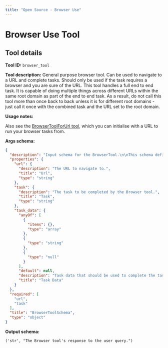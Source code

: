 ```yaml
---
title: "Open Source - Browser Use"
---
```

<!-- WARNING: This file is auto-generated by generate_tool_docs.py. Do not edit manually. -->


# Browser Use Tool

<Intro />

## Tool details
**Tool ID:** `browser_tool`

**Tool description:** General purpose browser tool. Can be used to navigate to a URL and complete tasks. Should only be used if the task requires a browser and you are sure of the URL. This tool handles a full end to end task. It is capable of doing multiple things across different URLs within the same root domain as part of the end to end task. As a result, do not call this tool more than once back to back unless it is for different root domains - just call it once with the combined task and the URL set to the root domain.

**Usage notes:**

Also see the <a href='/SDK/portia/open_source_tools/browser_tool#browsertoolforurl-objects'>BrowserToolForUrl tool</a>, which you can initialise with a URL to run your browser tasks from.

**Args schema:**
```json
{
  "description": "Input schema for the BrowserTool.\n\nThis schema defines the expected input parameters for the BrowserTool class.\n\nAttributes:\n    url (str): The URL that the browser tool should navigate to.\n        This is a required field specifying the target webpage.\n    task (str): The task description that should be performed by the browser tool.\n        This is a required field that specifies what actions should be taken\n        on the provided URL.\n    task_data (list[Any] | str | None): Task data that should be used to complete the task.\n        Can be a string, a list of strings, or a list of objects that will be converted to\n        strings. Important: This should include all relevant data in their entirety,\n        from the first to the last character (i.e. NOT a summary).",
  "properties": {
    "url": {
      "description": "The URL to navigate to.",
      "title": "Url",
      "type": "string"
    },
    "task": {
      "description": "The task to be completed by the Browser tool.",
      "title": "Task",
      "type": "string"
    },
    "task_data": {
      "anyOf": [
        {
          "items": {},
          "type": "array"
        },
        {
          "type": "string"
        },
        {
          "type": "null"
        }
      ],
      "default": null,
      "description": "Task data that should be used to complete the task. Can be a string, a list of strings, or a list of objects that will be converted to strings. Important: This should include all relevant data in their entirety, from the first to the last character (i.e. NOT a summary).",
      "title": "Task Data"
    }
  },
  "required": [
    "url",
    "task"
  ],
  "title": "BrowserToolSchema",
  "type": "object"
}
```

**Output schema:**
```
('str', "The Browser tool's response to the user query.")
```
